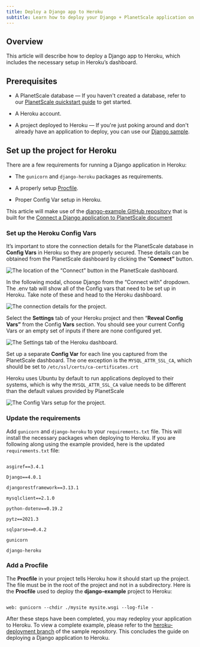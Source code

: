 ```yaml
---
title: Deploy a Django app to Heroku
subtitle: Learn how to deploy your Django + PlanetScale application on Heroku
---
```


## Overview

This article will describe how to deploy a Django app to Heroku, which includes the necessary setup in Heroku’s dashboard.

## Prerequisites

- A PlanetScale database — If you haven't created a database, refer to our [PlanetScale quickstart guide](https://planetscale.com/docs/tutorials/planetscale-quick-start-guide#getting-started-%E2%80%94-planetscale-dashboard) to get started.

- A Heroku account.

- A project deployed to Heroku — If you're just poking around and don't already have an application to deploy, you can use our [Django sample](https://github.com/planetscale/django-example).

## Set up the project for Heroku

There are a few requirements for running a Django application in Heroku:

- The `gunicorn` and `django-heroku` packages as requirements.

- A properly setup [Procfile](https://devcenter.heroku.com/articles/procfile).

- Proper Config Var setup in Heroku.

<InfoBlock type="note">

This article will make use of the [django-example GitHub repository](https://github.com/planetscale/django-example) that is built for the [Connect a Django application to PlanetScale document](https://docs.planetscale.com/docs/tutorials/connect-django-app)

</InfoBlock>

### Set up the Heroku Config Vars

It’s important to store the connection details for the PlanetScale database in **Config Vars** in Heroku so they are properly secured. These details can be obtained from the PlanetScale dashboard by clicking the ”**Connect”** button.

![The location of the “Connect” button in the PlanetScale dashboard.](/docs/img/docs/deploy-a-django-app-to-heroku/the-location-of-the-connect-button-in-the-planetscale-dashboard.png)

In the following modal, choose Django from the “Connect with” dropdown. The .env tab will show all of the Config vars that need to be set up in Heroku. Take note of these and head to the Heroku dashboard.

![The connection details for the project.](/docs/img/docs/deploy-a-django-app-to-heroku/the-connection-details-for-the-project.png)

Select the **Settings** tab of your Heroku project and then “**Reveal Config Vars”** from the Config **Vars** section. You should see your current Config Vars or an empty set of inputs if there are none configured yet. 

![The Settings tab of the Heroku dashboard.](/docs/img/docs/deploy-a-django-app-to-heroku/the-settings-tab-of-the-heroku-dashboard.png)

Set up a separate **Config Var** for each line you captured from the PlanetScale dashboard. The one exception is the `MYSQL_ATTR_SSL_CA`, which should be set to `/etc/ssl/certs/ca-certificates.crt`

<InfoBlock type="note">

Heroku uses Ubuntu by default to run applications deployed to their systems, which is why the `MYSQL_ATTR_SSL_CA` value needs to be different than the default values provided by PlanetScale

</InfoBlock>

![The Config Vars setup for the project.](/docs/img/docs/deploy-a-django-app-to-heroku/the-config-vars-setup-for-the-project.png)

### Update the requirements

Add `gunicorn` and `django-heroku` to your `requirements.txt` file. This will install the necessary packages when deploying to Heroku. If you are following along using the example provided, here is the updated `requirements.txt` file:

```

asgiref==3.4.1

Django==4.0.1

djangorestframework==3.13.1

mysqlclient==2.1.0

python-dotenv==0.19.2

pytz==2021.3

sqlparse==0.4.2

gunicorn

django-heroku

```

### Add a Procfile

The **Procfile** in your project tells Heroku how it should start up the project. The file must be in the root of the project and not in a subdirectory. Here is the **Procfile** used to deploy the **django-example** project to Heroku:

```

web: gunicorn --chdir ./mysite mysite.wsgi --log-file -

```

After these steps have been completed, you may redeploy your application to Heroku. To view a complete example, please refer to the [heroku-deployment branch](https://github.com/planetscale/django-example/tree/heroku-deployment) of the sample repository. This concludes the guide on deploying a Django application to Heroku.
<GetHelp />

